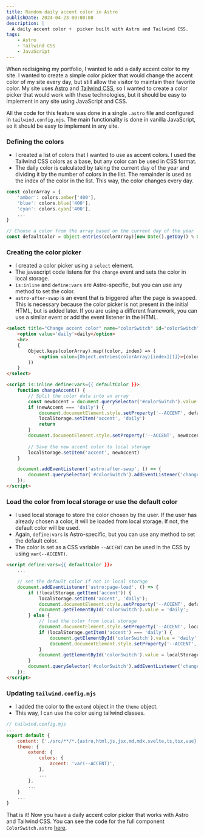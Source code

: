 ```yaml
---
title: Random daily accent color in Astro
publishDate: 2024-04-23 00:00:00
description: |
  A daily accent color +  picker built with Astro and Tailwind CSS.
tags:
    - Astro
    - Tailwind CSS
    - JavaScript
---
```


When redisigning my portfolio, I wanted to add a daily accent color to my site. I wanted to create a simple color picker that would change the accent color of my site every day, but still allow the visitor to maintain their favorite color. My site uses [Astro](https://astro.build/) and [Tailwind CSS](https://tailwindcss.com/), so I wanted to create a color picker that would work with these technologies, but it should be easy to implement in any site using JavaScript and CSS.

All the code for this feature was done in a single `.astro` file and configured in `tailwind.config.mjs`. The main functionality is done in vanilla JavaScript, so it should be easy to implement in any site. 

### Defining the colors
- I created a list of colors that I wanted to use as accent colors. I used the Tailwind CSS colors as a base, but any color can be used in CSS format.
- The daily color is calculated by taking the current day of the year and dividing it by the number of colors in the list. The remainder is used as the index of the color in the list. This way, the color changes every day.
```js
const colorArray = {
    'amber': colors.amber['400'],
    'blue': colors.blue['400'],
    'cyan': colors.cyan['400'],
    ...
}

// Choose a color from the array based on the current day of the year
const defaultColor = Object.entries(colorArray)[new Date().getDay() % Object.keys(colorArray).length][1]
```

### Creating the color picker
- I created a color picker using a `select` element.
- The javascript code listens for the `change` event and sets the color in local storage.
- `is:inline` and `define:vars` are Astro-specific, but you can use any method to set the color.
- `astro-after-swap` is an event that is triggered after the page is swapped. This is necessary because the color picker is not present in the initial HTML, but is added later. If you are using a different framework, you can use a similar event or add the event listener in the HTML.

```html
<select title="Change accent color" name="colorSwitch" id="colorSwitch" class="bg-transparent">
    <option value='daily'>daily</option>
    <hr>
    {
        Object.keys(colorArray).map((color, index) => (
            <option value={Object.entries(colorArray)[index][1]}>{color}</option>
        ))
    }
</select>

<script is:inline define:vars={{ defaultColor }}>
    function changeAccent() {
        // Split the color data into an array
        const newAccent = document.querySelector('#colorSwitch').value
        if (newAccent === 'daily') {
            document.documentElement.style.setProperty('--ACCENT', defaultColor)
            localStorage.setItem('accent', 'daily')
            return
        } 
        document.documentElement.style.setProperty('--ACCENT', newAccent)
        
        // Save the new accent color to local storage
        localStorage.setItem('accent', newAccent)
    }

    document.addEventListener('astro:after-swap', () => {
        document.querySelector('#colorSwitch').addEventListener('change', changeAccent)
    });
</script>
```

### Load the color from local storage or use the default color
- I used local storage to store the color chosen by the user. If the user has already chosen a color, it will be loaded from local storage. If not, the default color will be used.
- Again, `define:vars` is Astro-specific, but you can use any method to set the default color.
- The color is set as a CSS variable `--ACCENT` can be used in the CSS by using `var(--ACCENT)`.
```html
<script define:vars={{ defaultColor }}>
    ...

	// set the default color if not in local storage
	document.addEventListener('astro:page-load', () => {
		if (!localStorage.getItem('accent')) {
			localStorage.setItem('accent', 'daily');
			document.documentElement.style.setProperty('--ACCENT', defaultColor);
            document.getElementById('colorSwitch').value = 'daily';
		} else {
            // load the color from local storage
			document.documentElement.style.setProperty('--ACCENT', localStorage.getItem('accent'));
            if (localStorage.getItem('accent') === 'daily') {
                document.getElementById('colorSwitch').value = 'daily';
    			document.documentElement.style.setProperty('--ACCENT', defaultColor);
            }
            document.getElementById('colorSwitch').value = localStorage.getItem('accent');
		}
        document.querySelector('#colorSwitch').addEventListener('change', changeAccent)
	});
</script>
```

### Updating `tailwind.config.mjs`
- I added the color to the `extend` object in the `theme` object.
- This way, I can use the color using tailwind classes.
```js
// tailwind.config.mjs
...
export default {
	content: ['./src/**/*.{astro,html,js,jsx,md,mdx,svelte,ts,tsx,vue}'],
	theme: {
		extend: {
			colors: {
				accent: 'var(--ACCENT)',
			},
            ...
        },
        ...
    }
    ...
}
```

That is it! Now you have a daily accent color picker that works with Astro and Tailwind CSS. You can see the code for the full component `ColorSwitch.astro` [here](https://github.com/kaischuygon/kaischuygon.github.io/blob/1eb1acb5284ae1b7e82f9199d02ea124e82a09b4/src/components/ColorSwitch.astro).

